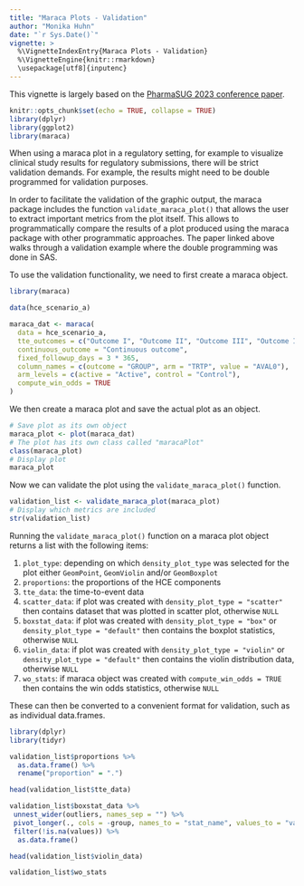 ```yaml
---
title: "Maraca Plots - Validation"
author: "Monika Huhn"
date: "`r Sys.Date()`"
vignette: >
  %\VignetteIndexEntry{Maraca Plots - Validation}
  %\VignetteEngine{knitr::rmarkdown}
  \usepackage[utf8]{inputenc}
---
```


This vignette is largely based on the
<a href="https://www.pharmasug.org/proceedings/2023/SA/PharmaSUG-2023-SA-068.pdf" 
target="_blank">PharmaSUG 2023 conference paper</a>.


```r
knitr::opts_chunk$set(echo = TRUE, collapse = TRUE)
library(dplyr)
library(ggplot2)
library(maraca)
```

When using a maraca plot in a regulatory setting, for example to visualize clinical
study results for regulatory submissions, there will be strict validation demands.
For example, the results might need to be double programmed for validation purposes.

In order to facilitate the validation of the graphic output, the maraca package 
includes the function `validate_maraca_plot()` that allows the user to extract important
metrics from the plot itself. This allows to programmatically compare the results
of a plot produced using the maraca package with other programmatic approaches. The
paper linked above walks through a validation example where the double programming
was done in SAS.

To use the validation functionality, we need to first create a maraca object.
```r
library(maraca)

data(hce_scenario_a)

maraca_dat <- maraca(
  data = hce_scenario_a,
  tte_outcomes = c("Outcome I", "Outcome II", "Outcome III", "Outcome IV"),
  continuous_outcome = "Continuous outcome",
  fixed_followup_days = 3 * 365,
  column_names = c(outcome = "GROUP", arm = "TRTP", value = "AVAL0"),
  arm_levels = c(active = "Active", control = "Control"),
  compute_win_odds = TRUE
)
```

We then create a maraca plot and save the actual plot as an object.
```r
# Save plot as its own object
maraca_plot <- plot(maraca_dat)
# The plot has its own class called "maracaPlot"
class(maraca_plot)
# Display plot
maraca_plot
```
Now we can validate the plot using the `validate_maraca_plot()` function.
```r
validation_list <- validate_maraca_plot(maraca_plot) 
# Display which metrics are included
str(validation_list)
```

Running the `validate_maraca_plot()` function on a maraca plot object returns a list
with the following items:

1. `plot_type`: depending on which `density_plot_type` was selected for the plot either
`GeomPoint`, `GeomViolin` and/or `GeomBoxplot`
2. `proportions`: the proportions of the HCE components
3. `tte_data`: the time-to-event data
4. `scatter_data`: if plot was created with `density_plot_type = "scatter"` then contains 
dataset that was plotted in scatter plot, otherwise `NULL`  
5. `boxstat_data`: if plot was created with `density_plot_type = "box"` or
`density_plot_type = "default"` then contains the boxplot statistics, otherwise `NULL`
6. `violin_data`: if plot was created with `density_plot_type = "violin"` or
`density_plot_type = "default"` then contains the violin distribution data, otherwise `NULL`
7. `wo_stats`: if maraca object was created with `compute_win_odds = TRUE` then contains 
the win odds statistics, otherwise `NULL`


These can then be converted to a convenient format for validation, such as as individual
data.frames.
```r
library(dplyr)
library(tidyr)

validation_list$proportions %>% 
  as.data.frame() %>%
  rename("proportion" = ".")

head(validation_list$tte_data)

validation_list$boxstat_data %>%
 unnest_wider(outliers, names_sep = "") %>%
 pivot_longer(., cols = -group, names_to = "stat_name", values_to = "values") %>%
 filter(!is.na(values)) %>% 
  as.data.frame()

head(validation_list$violin_data)

validation_list$wo_stats
```


